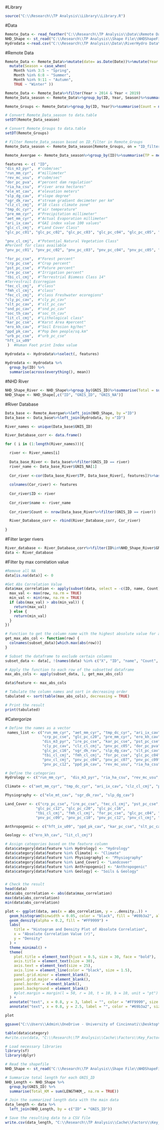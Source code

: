 #Library
```{r}
source("C:\\Research\\TP Analysis\\Library\\Library.R")
```
#Data
```{r}
Remote_Data <- read_feather("C:\\Research\\TP Analysis\\Data\\Remote Data\\CLEAR-TP.feather") #33497
NHD_Shape <- st_read("C:\\Research\\TP Analysis\\Shape File\\NHDShapeFile\\nhdplusv2_modified_v1.0.shp")
Hydrodata <-read.csv("C:\\Research\\TP Analysis\\Data\\RiverHydro Data\\RiverHydro.csv")

```

#Remote Data
```{r}
Remote_Data <- Remote_Data%>%mutate(date= as.Date(Date))%>%mutate(Year = year(Date), Month = month(Date))%>%
  mutate(Season = case_when(
    Month %in% 3:5 ~ "Spring",
    Month %in% 6:8 ~ "Summer",
    Month %in% 9:11 ~ "Autumn",
    TRUE ~ "Winter" ))

Remote_Data <- Remote_Data%>%filter(Year > 2014 & Year < 2019)
Remote_Data_season <- Remote_Data%>%group_by(ID, Year, Season)%>%summarise(TP = mean(Estimated))%>%mutate(ID_filter = paste0(ID, "_", Year))

Remote_Groups <- Remote_Data%>%group_by(ID, Year)%>%summarise(Count = n_distinct(Season))%>%filter(Count >2)%>%mutate(ID_filter= paste0(ID, "_", Year))

# Convert Remote_Data_season to data.table
setDT(Remote_Data_season)

# Convert Remote_Groups to data.table
setDT(Remote_Groups)

# Filter Remote_Data_season based on ID_filter in Remote_Groups
Remote_Data_season <- Remote_Data_season[Remote_Groups, on = "ID_filter"]

Remote_Avergae <- Remote_Data_season%>%group_by(ID)%>%summarise(TP = mean(TP))
```

```{r}
features <- c( "ID", 
"dis_m3_pyr",  #"cubm/sec"
"run_mm_cyr",  #"millimeter"
"rev_mc_usu",  #"cubm/sec"
"dor_pc_pva",  #"percent dam regulation"
"ria_ha_csu",  #"river area hectares"
"ele_mt_cav",  #"elevation meters"
"slp_dg_cav",  #"slope degree"
"sgr_dk_rav",  #"stream gradient decimeter per km"
"clz_cl_cmj",  #"18 class climate zone"
"tmp_dc_cyr",  #"air temperature"
"pre_mm_cyr",  #"Precipitation millimeter"
"aet_mm_cyr",  #"Actual Evaporation millimeter"
"ari_ix_cav",  #"GAI index value 100 values"
"glc_cl_cmj",  #"Land Cover Class"
"glc_pc_c01", "glc_pc_c02", "glc_pc_c03", "glc_pc_c04", "glc_pc_c05", "glc_pc_c06", "glc_pc_c07", "glc_pc_c08", "glc_pc_c09", "glc_pc_c10", "glc_pc_c11", "glc_pc_c12", "glc_pc_c13", "glc_pc_c14", "glc_pc_c15", "glc_pc_c16", "glc_pc_c17", "glc_pc_c18", "glc_pc_c19", "glc_pc_c20", "glc_pc_c21", "glc_pc_c22",

"pnv_cl_cmj",  #"Potential Natural Vegetation Class"
#Percent for class available
"pnv_pc_c01", "pnv_pc_c02", "pnv_pc_c03", "pnv_pc_c04", "pnv_pc_c05", "pnv_pc_c06", "pnv_pc_c07", "pnv_pc_c08", "pnv_pc_c09", "pnv_pc_c10", "pnv_pc_c11", "pnv_pc_c12", "pnv_pc_c13", "pnv_pc_c14", "pnv_pc_c15",

"for_pc_cse",  #"Forest percent"
"crp_pc_cse",  #"Crop percent"
"pst_pc_cse",  #"Pature percent"
"ire_pc_cse",  #"Irrigation percent"
"tbi_cl_cmj",  #"Terrestrial Biomess Class 14"
#Terrestrail Ecorregion
"tec_cl_cmj",  #"class"
"fmh_cl_cmj",  #"class"
"fec_cl_cmj",  #"class Freshwater ecoregions"
"cly_pc_cav",  #"cly_pc_cav"
"slt_pc_cav",  #"slt_pc_cav"
"snd_pc_cav",  #"snd_pc_cav"
"soc_th_cav",  #"soc_th_cav"
"lit_cl_cmj",  #"Lithological class"
"kar_pc_cse",  #"Karst Area #percent"
"ero_kh_cav",  #"Soil Erosion kg/hec"
"ppd_pk_cav",  #"Pop Den people/sq.km"
"urb_pc_cse",  #"urb_pc_cse"
"hft_ix_u09"
 )  #Human Foot print Index value

Hydrodata <- Hydrodata%>%select(, features)
              
Hydrodata <- Hydrodata %>%
  group_by(ID) %>%
  summarise(across(everything(), mean))

```

#NHD River
```{r}
NHD_Shape_River <- NHD_Shape%>%group_by(GNIS_ID)%>%summarise(Total = sum(LENGTHKM))%>%filter(Total > 100)
NHD_Shape <- NHD_Shape[,c("ID", "GNIS_ID", "GNIS_NA")]
```

#River Database
```{r}
Data_base <- Remote_Avergae%>%left_join(NHD_Shape, by ="ID")
Data_base <- Data_base%>%left_join(Hydrodata, by ="ID")

River_names <- unique(Data_base$GNIS_ID)

River_Database_corr <- data.frame()

for ( i in (1:length(River_names))){

  river <- River_names[i]
  
  Data_base_River <- Data_base%>%filter(GNIS_ID == river)
  river_name <- Data_base_River$GNIS_NA[1]
  
  Cor_river <-cor(Data_base_River$TP, Data_base_River[, features])%>%as.data.frame()
  
  colnames(Cor_river) <- features
  
  Cor_river$ID <- river
  
  Cor_river$name <- river_name
  
  Cor_river$Count <- nrow(Data_base_River%>%filter(GNIS_ID == river))

  River_Database_corr <- rbind(River_Database_corr, Cor_river)
  
}
```

#Filter larger rivers
```{r}
River_database <- River_Database_corr%>%filter(ID%in%NHD_Shape_River$GNIS_ID)%>%filter(Count > 10)
data <- River_database
```

#Filter by max correlation value
```{r}
#Remove all NA
data[is.na(data)] <- 0

#Get Abs Correlation Value
data$max_correlation <- apply(subset(data, select = -c(ID, name, Count)), 1, function(row) {
  max_val <- max(row, na.rm = TRUE)
  min_val <- min(row, na.rm = TRUE)
  if (abs(max_val) > abs(min_val)) {
    return(max_val)
  } else {
    return(min_val)
  }
})

# Function to get the column name with the highest absolute value for a single row
get_max_abs_col <- function(row) {
  colnames(subset_data)[which.max(abs(row))]
}

# Subset the dataframe to exclude certain columns
subset_data <- data[, !(names(data) %in% c("X", "ID", "name", "Count", "max_correlation", "abs_corr"))]

# Apply the function to each row of the subsetted dataframe
max_abs_cols <- apply(subset_data, 1, get_max_abs_col)

data$feature <- max_abs_cols

# Tabulate the column names and sort in decreasing order
tabulated <- sort(table(max_abs_cols), decreasing = TRUE)

# Print the result
print(tabulated)
```

#Catergorize
```{r}
# Define the names as a vector
 names_list <- c("run_mm_cyr", "aet_mm_cyr", "tmp_dc_cyr", "ari_ix_cav", "ele_mt_cav",
                 "crp_pc_cse", "glc_pc_c20", "pre_mm_cyr", "ero_kh_cav", "lit_cl_cmj",
                 "dis_m3_pyr", "ire_pc_cse", "kar_pc_cse", "pst_pc_cse", "tec_cl_cmj",
                 "cly_pc_cav", "clz_cl_cmj", "pnv_pc_c05", "dor_pc_pva", "glc_pc_c12",
                 "glc_pc_c16", "sgr_dk_rav", "slp_dg_cav", "slt_pc_cav", "soc_th_cav",
                 "tbi_cl_cmj", "fmh_cl_cmj", "for_pc_cse", "glc_pc_c04", "hft_ix_u09",
                 "pnv_cl_cmj", "pnv_pc_c04", "pnv_pc_c07", "pnv_pc_c09", "pnv_pc_c10",
                 "pnv_pc_c12", "ppd_pk_cav", "rev_mc_usu", "ria_ha_csu")

# Define the categories
Hydrology <- c("run_mm_cyr",  "dis_m3_pyr", "ria_ha_csu", "rev_mc_usu", "dor_pc_pva")

Climate <- c("aet_mm_cyr", "tmp_dc_cyr", "ari_ix_cav", "clz_cl_cmj", "pre_mm_cyr")

Physiography <- c("ele_mt_cav", "sgr_dk_rav", "slp_dg_cav")

Land_Cover <- c("crp_pc_cse", "ire_pc_cse", "tec_cl_cmj", "pst_pc_cse", "pnv_pc_c05", 
              "glc_pc_c12", "glc_pc_c20", "glc_pc_c16",  
              "tbi_cl_cmj", "fmh_cl_cmj", "for_pc_cse", "glc_pc_c04", "pnv_pc_c07", 
              "pnv_pc_c09", "pnv_pc_c10", "pnv_pc_c12", "pnv_cl_cmj", "pnv_pc_c04")

Anthropogenic <- c("hft_ix_u09", "ppd_pk_cav", "kar_pc_cse", "slt_pc_cav", "soc_th_cav", "cly_pc_cav")

Geology <- c("ero_kh_cav", "lit_cl_cmj")

# Assign categories based on the feature column
data$category[data$feature %in% Hydrology] <- "Hydrology"
data$category[data$feature %in% Climate] <- "Climate"
data$category[data$feature %in% Physiography] <- "Physiography"
data$category[data$feature %in% Land_Cover] <- "Landcover"
data$category[data$feature %in% Anthropogenic] <- "Anthropogenic"
data$category[data$feature %in% Geology] <- "Soils & Geology"


# Check the result
head(data)
data$abs_correlation <- abs(data$max_correlation)
max(data$abs_correlation)
min(data$abs_correlation)
```

```{r}
plot <- ggplot(data, aes(x = abs_correlation, y = ..density..)) +
  geom_histogram(binwidth = 0.05, color = "black", fill = "#69b3a2", alpha = 0.7) +
  geom_density(alpha = 0.2, fill = "#FF9999") +
  labs(
    title = "Histogram and Density Plot of Absolute Correlation",
    x = "Absolute Correlation Value (r)",
    y = "Density"
  ) +
  theme_minimal() +
  theme(
    plot.title = element_text(hjust = 0.5, size = 30, face = "bold"),
    axis.title = element_text(size = 30),
    axis.text = element_text(size = 25),
    axis.line = element_line(color = "black", size = 1.5),
    panel.grid.minor = element_blank(),
    panel.grid.major = element_blank(),
    panel.border = element_blank(),
    panel.background = element_blank()
    #plot.margin = margin(l = 50, r = 10, t = 10, b = 10, unit = "pt")  # Adjust left margin
  ) +
  annotate("text", x = 0.8, y = 3, label = "", color = "#FF9999", size = 5, angle = 0, fontface = "bold") +
  annotate("text", x = 0.8, y = 2.5, label = "", color = "#69b3a2", size = 5, angle = 0, fontface = "bold")

plot

ggsave("C:\\Users\\Admin\\OneDrive - University of Cincinnati\\Desktop\\plot.png", plot = plot , width = 10, height = 10, units = "in", dpi = 300)

table(data$category)
#write.csv(data, "C:\\Research\\TP Analysis\\Cache\\Factors\\Key_Factors.csv")
```
```{r}
# Load necessary libraries
library(sf)
library(dplyr)

# Read the shapefile
NHD_Shape <- st_read("C:\\Research\\TP Analysis\\Shape File\\NHDShapeFile\\nhdplusv2_modified_v1.0.shp")

# Summarize total length for each GNIS_ID
NHD_Length <- NHD_Shape %>%
  group_by(GNIS_ID) %>%
  summarise(Total_KM = sum(LENGTHKM_, na.rm = TRUE))

# Join the summarized length data with the main data
data_length <- data %>% 
  left_join(NHD_Length, by = c("ID" = "GNIS_ID"))

# Save the resulting data to a CSV file
write.csv(data_length, "C:\\Research\\TP Analysis\\Cache\\Factors\\Key_Factors_length.csv", row.names = FALSE)



```

